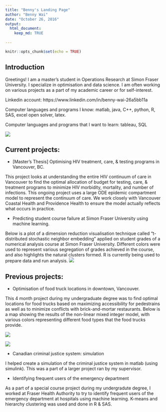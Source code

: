 ```yaml
---
title: "Benny's Landing Page"
author: "Benny Wai"
date: "October 26, 2016"
output: 
  html_document:
    keep_md: TRUE
        
---
```


```r
knitr::opts_chunk$set(echo = TRUE)
```

## Introduction

Greetings! I am a master's student in Operations Research at Simon Fraser University. I specialize in optimisation and data science. I am often working on various projects as a part of my academic career or for self-interest. 

Linkedin account: https://www.linkedin.com/in/benny-wai-26a5bb11a

Computer languages and programs I know: matlab, java, C++, python, R, SAS, excel open solver, latex.

Computer languages and programs that I want to learn: tableau, SQL

<div style="width:300px; height=200px">
![ ](/Main/Other/Pictures/Me/25percent_wai_benny_53fin.jpg)
</div>

## Current projects:

- [Master's Thesis] Optimising HIV treatment, care, & testing programs in Vancouver, BC. 

This project looks at understanding the entire HIV continuum of care in Vancouver to find the optimal allocation of budget for testing, care, & treatment programs to minimize HIV morbidity, mortality, and number of infections. This ongoing project uses a large ODE epidemic compartment model to represent the continuum of care. We work closely with Vancouver Coastal Health and Providence Health to ensure the model actually reflects what occurs in practice.

- Predicting student course failure at Simon Fraser University using machine learning.

Below is a plot of a dimension reduction visualisation technique called "t-distributed stochastic neighbor embedding" applied on student grades of a numerical analysis course at Simon Fraser University. Different colors were used to represent various segregation of grades achieved in the course, and also highlights the natural clusters formed. R is currently being used to prepare data and run analysis. 
![](/Main/Machine_Learning_Hobby/Home_Edition/Student_Grades/Clustering/4colors_rtsne30.png)

## Previous projects: 

- Optimisation of food truck locations in downtown, Vancouver. 

This 4 month project during my undergraduate degree was to find optimal locations for food trucks based on maximizing accessibility for pedestrains as well as to minimize conflicts with brick-and-mortar restaurants. Below is a map showing the results of the non-linear mixed integer model, with various colors representing different food types that the food trucks provide.

<div style="width:800px; height=700px">
![ ](/Main/Grad/Old_comp/Foodtruck/ftmap.png)
</div>
<div style="width:600px; height=500px">
![ ](/Main/Grad/Old_comp/Foodtruck/legend.png)
</div>

- Canadian criminal justice system: simulation

I helped create a simulation of the criminal justice system in matlab (using simulink). This was a part of a larger project ran by my supervisor. 

- Identifying frequent users of the emergency department

As a part of a special course project during my undergradute degree, I worked at Fraser Health Authority to try to identify frequent users of the emergency department at hospitals using machine learning. K-means and hierarchy clustering was used and done in R & SAS.
